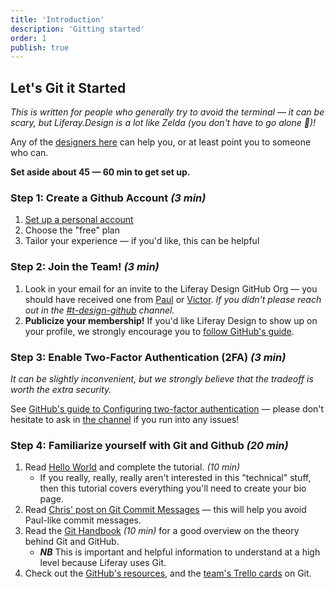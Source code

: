 ```yaml
---
title: 'Introduction'
description: 'Gitting started'
order: 1
publish: true
---
```



## Let's Git it Started

_This is written for people who generally try to avoid the terminal &mdash; it can be scary, but Liferay.Design is a lot like Zelda (you don't have to go alone 🥁)!_

Any of the [designers here](https://github.com/orgs/liferay-design/people) can help you, or at least point you to someone who can.

**Set aside about 45 &mdash; 60 min to get set up.**

### Step 1: Create a Github Account _(3 min)_

1. [Set up a personal account](https://github.com/join)
1. Choose the "free" plan
1. Tailor your experience &mdash; if you'd like, this can be helpful

### Step 2: Join the Team! _(3 min)_

1. Look in your email for an invite to the Liferay Design GitHub Org &mdash; you should have received one from [Paul](/team/hanaoka-paul) or [Victor](/team/valle-victor). _If you didn't please reach out in the [#t-design-github](slack://user?team=T03BTCQAJ&id=CMLT0TBH7) channel._
1. **Publicize your membership!** If you'd like Liferay Design to show up on your profile, we strongly encourage you to [follow GitHub's guide](https://help.github.com/en/github/setting-up-and-managing-your-github-user-account/publicizing-or-hiding-organization-membership).

### Step 3: Enable Two-Factor Authentication (2FA) _(3 min)_

_It can be slightly inconvenient, but we strongly believe that the tradeoff is worth the extra security._

See [GitHub's guide to Configuring two-factor authentication](https://help.github.com/en/github/authenticating-to-github/configuring-two-factor-authentication) — please don't hesitate to ask in [the channel](slack://user?team=T03BTCQAJ&id=CMLT0TBH7) if you run into any issues!

### Step 4: Familiarize yourself with Git and Github _(20 min)_

1. Read [Hello World](https://guides.github.com/activities/hello-world/) and complete the tutorial. _(10 min)_
    - If you really, really, really aren't interested in this "technical" stuff, then this tutorial covers everything you'll need to create your bio page.
1. Read [Chris' post on Git Commit Messages](https://chris.beams.io/posts/git-commit/) &mdash; this will help you avoid Paul-like commit messages.
1. Read the [Git Handbook](https://guides.github.com/introduction/git-handbook/) _(10 min)_ for a good overview on the theory behind Git and GitHub.
    - **_NB_** This is important and helpful information to understand at a high level because Liferay uses Git.
1. Check out the [GitHub's resources](https://try.github.io/), and the [team's Trello cards](https://trello.com/b/500Ghgdu/development) on Git.
